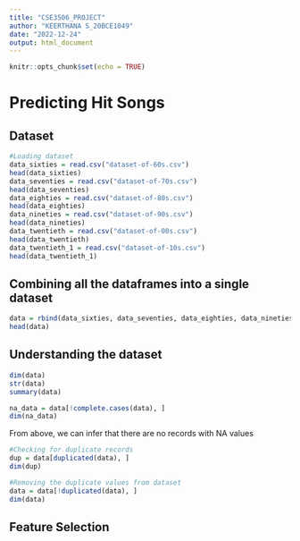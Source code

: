 ---
title: "CSE3506_PROJECT"
author: "KEERTHANA S_20BCE1049"
date: "2022-12-24"
output: html_document
---

```{r setup, include=FALSE}
knitr::opts_chunk$set(echo = TRUE)
```

# **Predicting Hit Songs**

## Dataset

```{r}
#Loading dataset
data_sixties = read.csv("dataset-of-60s.csv")
head(data_sixties)
data_seventies = read.csv("dataset-of-70s.csv")
head(data_seventies)
data_eighties = read.csv("dataset-of-80s.csv")
head(data_eighties)
data_nineties = read.csv("dataset-of-90s.csv")
head(data_nineties)
data_twentieth = read.csv("dataset-of-00s.csv")
head(data_twentieth)
data_twentieth_1 = read.csv("dataset-of-10s.csv")
head(data_twentieth_1)
```
## Combining all the dataframes into a single dataset

```{r}
data = rbind(data_sixties, data_seventies, data_eighties, data_nineties, data_twentieth, data_twentieth_1)
head(data)
```
## Understanding the dataset

```{r}
dim(data)
str(data)
summary(data)
```

```{r}
na_data = data[!complete.cases(data), ]
dim(na_data)
```
From above, we can infer that there are no records with NA values

```{r}
#Checking for duplicate records
dup = data[duplicated(data), ]
dim(dup)
```
```{r}
#Removing the duplicate values from dataset
data = data[!duplicated(data), ]
dim(data)
```

## Feature Selection

```{r}

```



